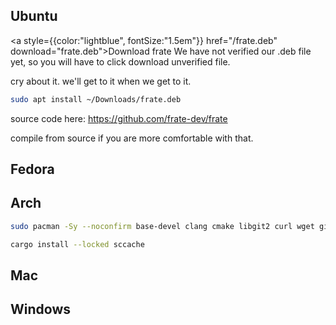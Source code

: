 

## Ubuntu


<a style={{color:"lightblue", fontSize:"1.5em"}} href="/frate.deb" download="frate.deb">Download frate</a>
We have not verified our .deb file yet, 
so you will have to click download unverified file.

cry about it. we'll get to it when we get to it.
```bash copy
sudo apt install ~/Downloads/frate.deb

```
source code here:
https://github.com/frate-dev/frate

compile from source if you are more comfortable with that.


## Fedora

## Arch
```bash copy
sudo pacman -Sy --noconfirm base-devel clang cmake libgit2 curl wget git rustup cargo

cargo install --locked sccache
```
## Mac

## Windows
